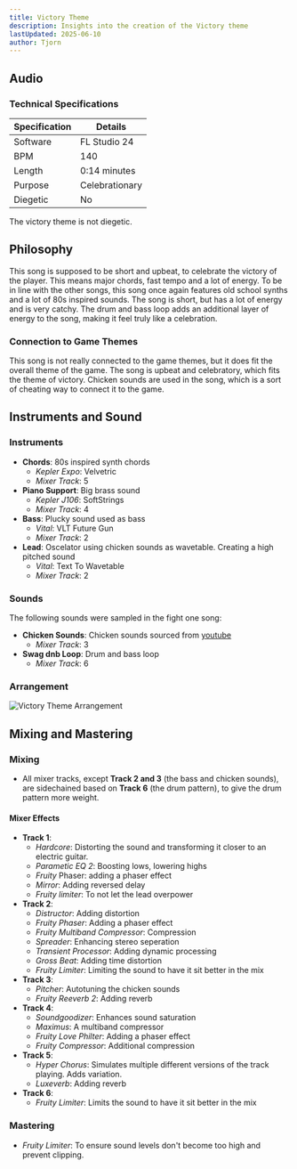 ```yaml
---
title: Victory Theme
description: Insights into the creation of the Victory theme
lastUpdated: 2025-06-10
author: Tjorn
---
```



## Audio

<AudioPlayer
  src="/music/victory-song.mp3"
  title="Victory Music"
  description="Upbeat short song that plays when you win an arena run"
/>

### Technical Specifications

| Specification | Details        |
| ------------- | -------------- |
| Software      | FL Studio 24   |
| BPM           | 140            |
| Length        | 0:14 minutes   |
| Purpose       | Celebrationary |
| Diegetic      | No             |

The victory theme is not diegetic.

## Philosophy

This song is supposed to be short and upbeat, to celebrate the victory of the player. This means major chords, fast tempo and a lot of energy.
To be in line with the other songs, this song once again features old school synths and a lot of 80s inspired sounds. The song is short, but has a lot of energy and is very catchy.
The drum and bass loop adds an additional layer of energy to the song, making it feel truly like a celebration.

### Connection to Game Themes

This song is not really connected to the game themes, but it does fit the overall theme of the game. The song is upbeat and celebratory, which fits the theme of victory. Chicken sounds are used in the song, which is a sort of cheating way to connect it to the game.

## Instruments and Sound

### Instruments

- **Chords**: 80s inspired synth chords
  - _Kepler Expo_: Velvetric
  - _Mixer Track_: 5
- **Piano Support**: Big brass sound
  - _Kepler J106_: SoftStrings
  - _Mixer Track_: 4
- **Bass**: Plucky sound used as bass
  - _Vital_: VLT Future Gun
  - _Mixer Track_: 2
- **Lead**: Oscelator using chicken sounds as wavetable. Creating a high pitched sound
  - _Vital_: Text To Wavetable
  - _Mixer Track_: 2

### Sounds

The following sounds were sampled in the fight one song:

- **Chicken Sounds**: Chicken sounds sourced from [youtube](https://www.youtube.com/watch?v=dZB7vWsb1Co)
  - _Mixer Track_: 3
- **Swag dnb Loop**: Drum and bass loop
  - _Mixer Track_: 6

### Arrangement

![Victory Theme Arrangement](../../../../../assets/fowl-play/art/music/victory/arrangement.png)

## Mixing and Mastering

### Mixing

- All mixer tracks, except **Track 2 and 3** (the bass and chicken sounds), are sidechained based on **Track 6** (the drum pattern), to give the drum pattern more weight.

#### Mixer Effects

- **Track 1**:
  - _Hardcore_: Distorting the sound and transforming it closer to an electric guitar.
  - _Parametic EQ 2_: Boosting lows, lowering highs
  - _Fruity_ Phaser: adding a phaser effect
  - _Mirror_: Adding reversed delay
  - _Fruity limiter_: To not let the lead overpower
- **Track 2**:
  - _Distructor_: Adding distortion
  - _Fruity Phaser_: Adding a phaser effect
  - _Fruity Multiband Compressor_: Compression
  - _Spreader_: Enhancing stereo seperation
  - _Transient Processor_: Adding dynamic processing
  - _Gross Beat_: Adding time distortion
  - _Fruity Limiter_: Limiting the sound to have it sit better in the mix
- **Track 3**:
  - _Pitcher_: Autotuning the chicken sounds
  - _Fruity Reeverb 2_: Adding reverb
- **Track 4**:
  - _Soundgoodizer_: Enhances sound saturation
  - _Maximus_: A multiband compressor
  - _Fruity Love Philter_: Adding a phaser effect
  - _Fruity Compressor_: Additional compression
- **Track 5**:
  - _Hyper Chorus_: Simulates multiple different versions of the track playing. Adds variation.
  - _Luxeverb_: Adding reverb
- **Track 6**:
  - _Fruity Limiter_: Limits the sound to have it sit better in the mix

### Mastering

- _Fruity Limiter_: To ensure sound levels don't become too high and prevent clipping.

